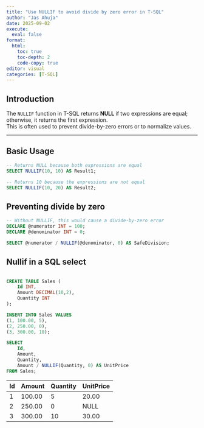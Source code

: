 ```yaml
---
title: "Use NULLIF to avoid divide by zero error in T-SQL"
author: "Jas Ahuja"
date: 2025-09-02
execute: 
  eval: false
format:
  html:
    toc: true
    toc-depth: 2
    code-copy: true
editor: visual
categories: [T-SQL]
---
```


## Introduction

The `NULLIF` function in T-SQL returns **NULL** if two expressions are equal; otherwise, it returns the first expression.  
This is often used to prevent divide-by-zero errors or to normalize values.

---

## Basic Usage  

```sql
-- Returns NULL because both expressions are equal
SELECT NULLIF(10, 10) AS Result1;

-- Returns 10 because the expressions are not equal
SELECT NULLIF(10, 20) AS Result2;
```

## Preventing divide by zero  

```sql
-- Without NULLIF, this would cause a divide-by-zero error
DECLARE @numerator INT = 100;
DECLARE @denominator INT = 0;

SELECT @numerator / NULLIF(@denominator, 0) AS SafeDivision;
```


## Nullif in a SQL select   


```sql   

CREATE TABLE Sales (
    Id INT,
    Amount DECIMAL(10,2),
    Quantity INT
);

INSERT INTO Sales VALUES
(1, 100.00, 5),
(2, 250.00, 0),
(3, 300.00, 10);

SELECT 
    Id,
    Amount,
    Quantity,
    Amount / NULLIF(Quantity, 0) AS UnitPrice
FROM Sales;

```



| Id | Amount | Quantity | UnitPrice |
|----|--------|----------|-----------|
| 1  | 100.00 | 5        | 20.00     |
| 2  | 250.00 | 0        | NULL      |
| 3  | 300.00 | 10       | 30.00     |